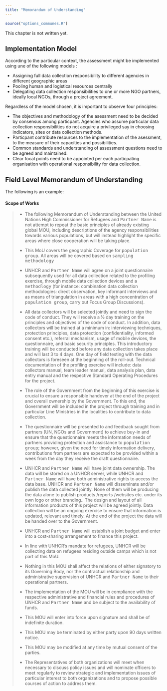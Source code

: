 ```yaml
---
title: "Memorandum of Understanding"
---
```


```r
source("options_communes.R")
```


<div class="important">
This chapter is not written yet.
</div>

## Implementation Model

According to the particular context, the assessment might be implemented using une of the following models :

*	Assigning full data collection responsibility to different agencies in different geographic areas
*	Pooling human and logistical resources centrally
*	Delegating data collection responsibilities to one or more NGO partners, ideally local NGOs, through a project agreement.

Regardless of the model chosen, it is important to observe four principles:

*	The objectives and methodology of the asessment need to be decided by consensus among particpant. Agencies who assume particular data collection responsibilities do not acquire a privileged say in choosing indicators, sites or data collection methods.  
*	Particpant contribute resources to the implementation of the asessment, to the measure of their capacities and possibilities.   
*	Common standards and understanding of assessment questions need to be agreed and maintained.  
*	Clear focal points need to be appointed per each particpating organisation with operational responsibility for data collection.



## Field Level Memorandum of Understanding 

The following is an example:

#### Scope of Works

<blockquote>

* The following Memorandum of Understanding between the United Nations High Commissioner for Refugees  and <kbd>Partner Name</kbd> is not attempt to repeat the basic principles of already existing  global MOU, including descriptions of the agency responsibilities towards various populations, but will instead highlight the specific areas where close cooperation will be taking place.

*	This MoU covers the geographic Coverage for <kbd>population group</kbd>. All areas will be covered based on <kbd>sampling methodology</kbd>

*	UNHCR and <kbd>Partner Name</kbd> will agree on a joint questionnaire subsequently used for all data collection related to the profiling exercise, through mobile data collection devices and a <kbd>methodlogy</kbd> (for instance: combination data collection methodologies: direct observation, key informant interviews and as means of triangulation in areas with a high concentration of <kbd>population group</kbd>, carry out Focus Group Discussions). 


*	All data collectors will be selected jointly and need to sign the code of conduct. They will receive a ½ day training on the principles and objectives of the code of conduct. In addition, data collectors will be trained at a minimum in: interviewing techniques, protection principles, data protection (confidentiality, informed consent etc.), referral mechanism, usage of mobile devices, the questionnaire, and basic security principles. This introductory training will be conducted before any data collection takes place and will last 3 to 4 days. One day of field testing with the data collectors is foreseen at the beginning of the roll-out. Technical documentation of the profiling exercise will include: data collectors manual, team leader manual, data analysis plan, data entry manual and the respective Standard Operating Procedures for the project. 

*	The role of the Government from the beginning of this exercise is crucial to ensure a responsible handover at the end of the project and overall ownership by the Government. To this end, the Government will be included in the project through training and in particular Line Ministries in the localities to contribute to data collection. 

*	The questionnaire will be presented to and feedback sought from partners (UN, NGOs and Government) to achieve buy-in and ensure that the questionnaire meets the information needs of partners providing protection and assistance to <kbd>population group</kbd>; however, given the need for timely information delivery, contributions from partners are expected to be provided within a week from the day they receive the draft questionnaire. 

*	UNHCR and <kbd>Partner Name</kbd> will have joint data ownership. The data will be stored on a UNHCR server, while UNHCR and <kbd>Partner Name</kbd> will have both administrative rights to access the data base. UNHCR and <kbd>Partner Name</kbd> will disseminate and/or publish the data collected jointly. None of them will be producing the data alone to publish products /reports /websites etc. under its own logo or other branding.. The design and layout of all information products of this project will be agreed jointly. Data collection will be an ongoing exercise to ensure that information is updated, relevant and timely. At the end of the project the data will be handed over to the Government. 

*	UNHCR and <kbd>Partner Name</kbd> will establish a joint budget and enter into a cost-sharing arrangement to finance this project. 

*	In line with UNHCR’s mandate for refugees, UNHCR will be collecting data on refugees residing outside camps which is not part of this MoU. 

*	Nothing in this MOU shall affect the relations of either signatory to its Governing Body, nor the contractual relationship and administrative supervision of UNHCR and <kbd>Partner Name</kbd> to their operational partners.

*	The implementation of the MOU will be in compliance with the respective administrative and financial rules and procedures of UNHCR and <kbd>Partner Name</kbd> and be subject to the availability of funds.

*	This MOU will enter into force upon signature and shall be of indefinite duration. 

*	This MOU may be terminated by either party upon 90 days written notice.

*	This MOU may be modified at any time by mutual consent of the parties.

*	The Representatives of both organizations will meet when necessary to discuss policy issues and will nominate officers to meet regularly to review strategic and implementation issues of particular interest to both organizations and to propose possible courses of action to address them. 

</blockquote>
